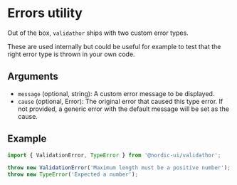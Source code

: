 # Errors utility

Out of the box, `validathor` ships with two custom error types.

These are used internally but could be useful for example to test that the right error type is thrown in your own code.

## Arguments

- `message` (optional, string): A custom error message to be displayed.
- `cause` (optional, Error): The original error that caused this type error. If not provided, a generic error with the default message will be set as the cause.

## Example

```ts
import { ValidationError, TypeError } from '@nordic-ui/validathor';

throw new ValidationError('Maximum length must be a positive number');
throw new TypeError('Expected a number');
```